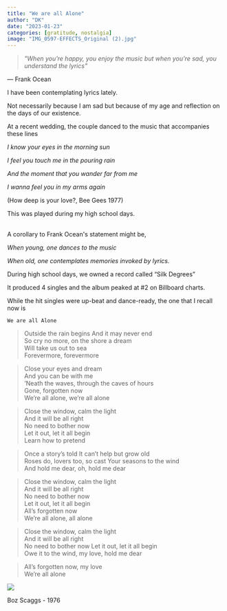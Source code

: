 ```yaml
---
title: "We are all Alone"
author: "DK"
date: "2023-01-23"
categories: [gratitude, nostalgia]
image: "IMG_0597-EFFECTS_Original (2).jpg"
---
```


> *\"When you're happy, you enjoy the music but when you're sad, you understand the lyrics\"*

― Frank Ocean

I have been contemplating lyrics lately.

Not necessarily because I am sad but because of my age and reflection on the days of our existence.

At a recent wedding, the couple danced to the music that accompanies these lines

*I know your eyes in the morning sun*

*I feel you touch me in the pouring rain*

*And the moment that you wander far from me*

*I wanna feel you in my arms again*

(How deep is your love?, Bee Gees 1977)

This was played during my high school days.

\
A corollary to Frank Ocean\'s statement might be,

*When young, one dances to the music*

*When old, one contemplates memories invoked by lyrics.*

During high school days, we owned a record called "Silk Degrees"\

It produced 4 singles and the album peaked at #2 on Billboard charts.

While the hit singles were up-beat and dance-ready, the one that I recall now is

`We are all Alone`\

> Outside the rain begins And it may never end\
> So cry no more, on the shore a dream\
> Will take us out to sea\
> Forevermore, forevermore

> Close your eyes and dream\
> And you can be with me\
> 'Neath the waves, through the caves of hours\
> Gone, forgotten now\
> We're all alone, we're all alone

> Close the window, calm the light\
> And it will be all right\
> No need to bother now\
> Let it out, let it all begin\
> Learn how to pretend

> Once a story's told It can't help but grow old\
> Roses do, lovers too, so cast Your seasons to the wind\
> And hold me dear, oh, hold me dear

> Close the window, calm the light\
> And it will be all right\
> No need to bother now\
> Let it out, let it all begin\
> All's forgotten now\
> We're all alone, all alone

> Close the window, calm the light\
> And it will be all right\
> No need to bother now Let it out, let it all begin\
> Owe it to the wind, my love, hold me dear

> All's forgotten now, my love\
> We're all alone

![](20220826_183105-01.jpeg)

Boz Scaggs - 1976
